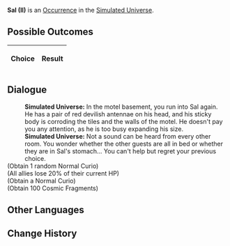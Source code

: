 {{Simulated Universe Event Infobox
|title         = Sal (II)
|image         = Random Event Twin.png
|type          =
|domains_su    = Occurrence
|domains_ext   = Occurrence
|domains_swarm = 
|domains_gng   = 
|requirements  =
|prev          = {{tx}}
|next          = {{tx}}
|indexRewards  =
|characters    = 
}}
'''Sal (II)''' is an [[Simulated Universe/Occurrence|Occurrence]] in the [[Simulated Universe]].

==Possible Outcomes==
{| class="article-table"
!Choice
!Result

|}

<!--
==Gameplay Notes==

-->
==Dialogue==
{{Dialogue Start}}
:'''Simulated Universe:''' In the motel basement, you run into Sal again. He has a pair of red devilish antennae on his head, and his sticky body is corroding the tiles and the walls of the motel. He doesn't pay you any attention, as he is too busy expanding his size.
:'''Simulated Universe:''' Not a sound can be heard from every other room. You wonder whether the other guests are all in bed or whether they are in Sal's stomach... You can't help but regret your previous choice.
;(Obtain 1 random Normal Curio)
;(All allies lose 20% of their current HP)
;(Obtain a Normal Curio)
;(Obtain 100 Cosmic Fragments)
{{Dialogue End}}

==Other Languages==
{{Other Languages
|en   = Sal (II)
|zhs  = 萨里（其二）
|zht  = 薩里（其二）
|ja   = サリ（その2）
|ko   = 살 (2)
|es   = Sal (II)
|fr   = Sal (II)
|ru   = Сал II
|th   = Sal (2)
|vi   = Sal 2
|de   = Sal (Teil 2)
|id   = Sal (2)
|pt   = Sal (II)
}}

==Change History==
{{Change History|1.3}}

